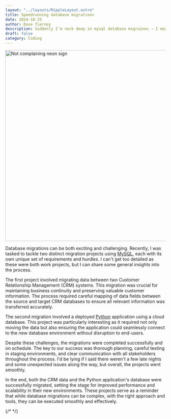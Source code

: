 ```yaml
---
layout: "../layouts/RippleLayout.astro"
title: Speedrunning database migrations
date: 2024-10-25
author: Dave Tierney
description: Suddenly I'm neck deep in mysql database migraines ~ I mean migrations
draft: false
category: Coding
---
```



<Image
  src={notComplaining}
  alt="Not complaining neon sign"
  height="600"
  width="1200"
/>

Database migrations can be both exciting and challenging. Recently, I was tasked to tackle two distinct migration projects using <a href="https://www.mysql.com/" target="_blank" rel="noopener" className="whitespace-nowrap underline decoration-neon transition hover:text-neon">MySQL</a>, each with its own unique set of requirements and hurdles. I can't get too detailed as these were both work projects, but I can share some general insights into the process.

The first project involved migrating data between two Customer Relationship Management (CRM) systems. This migration was crucial for maintaining business continuity and preserving valuable customer information. The process required careful mapping of data fields between the source and target CRM databases to ensure all relevant information was transferred accurately.

The second migration involved a deployed <a href="https://www.python.org/" target="_blank" rel="noopener" className="whitespace-nowrap underline decoration-neon transition hover:text-neon">Python</a> application using a cloud database. This project was particularly interesting as it required not only moving the data but also ensuring the application could seamlessly connect to the new database environment without disruption to end-users.

Despite these challenges, the migrations were completed successfully and on schedule. The key to our success was thorough planning, careful testing in staging environments, and clear communication with all stakeholders throughout the process. I'd be lying if I said there weren't a few late nights and some unexpected issues along the way, but overall, the projects went smoothly.

In the end, both the CRM data and the Python application's database were successfully migrated, setting the stage for improved performance and scalability in their new environments. These projects serve as a reminder that while database migrations can be complex, with the right approach and tools, they can be executed smoothly and effectively.

{/* <a href="" target="_blank" rel="noopener" className="whitespace-nowrap underline decoration-neon transition hover:text-neon"></a> */}
